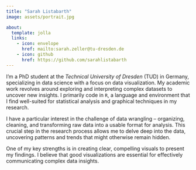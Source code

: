 ```yaml
---
title: "Sarah Listabarth"
image: assets/portrait.jpg

about:
  template: jolla
  links: 
    - icon: envelope
      href: mailto:sarah.zeller@tu-dresden.de
    - icon: github
      href: https://github.com/sarahlistabarth
---
```


::: text-start
I'm a PhD student at the *Technical University of Dresden* (TUD) in Germany, specializing in data science with a focus on data visualization. My academic work revolves around exploring and interpreting complex datasets to uncover new insights. I primarily code in `R`, a language and environment that I find well-suited for statistical analysis and graphical techniques in my research.

I have a particular interest in the challenge of data wrangling -- organizing, cleaning, and transforming raw data into a usable format for analysis. This crucial step in the research process allows me to delve deep into the data, uncovering patterns and trends that might otherwise remain hidden.

One of my key strengths is in creating clear, compelling visuals to present my findings. I believe that good visualizations are essential for effectively communicating complex data insights.
:::
